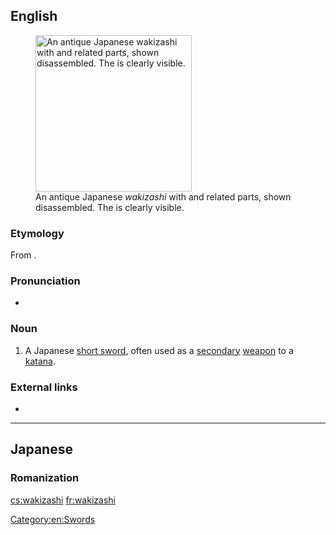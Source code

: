 ==English==
[[File:Wakizashi with koshirae and related parts.jpg|thumb|250px|An antique Japanese ''wakizashi'' with {{term|lang=ja|拵え|tr=koshirae||mounting gear}} and related parts, shown disassembled. The {{term|lang=ja|波紋|tr=hamon||temper line}} is clearly visible.]]

===Etymology===
From {{etyl|ja|en}} {{term|lang=ja|脇差|tr=wakizashi}}.

===Pronunciation===
* {{IPA|/wækɪˈzæʃi/}}

===Noun===
{{en-noun|wakizashi}}

# A Japanese [[short sword]], often used as a [[secondary]] [[weapon]] to a [[katana]].

===External links===
* {{pedialite}}

[[Category:en:Swords]]

----

==Japanese==

===Romanization===
{{ja-romaji|わきざし}}

[[cs:wakizashi]]
[[fr:wakizashi]]